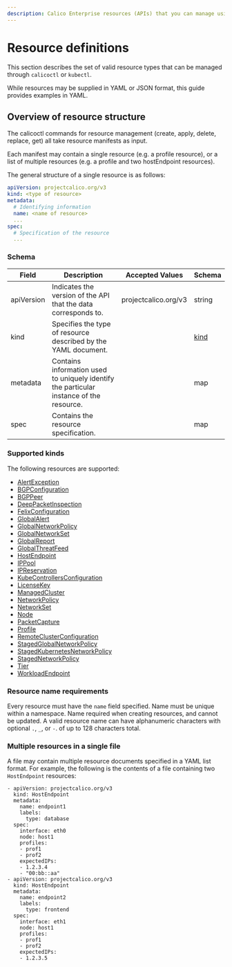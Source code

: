 ```yaml
---
description: Calico Enterprise resources (APIs) that you can manage using calicoctl.
---
```


# Resource definitions

This section describes the set of valid resource types that can be managed
through `calicoctl` or `kubectl`.

While resources may be supplied in YAML or JSON format, this guide provides examples in YAML.

## Overview of resource structure

The calicoctl commands for resource management (create, apply, delete, replace, get)
all take resource manifests as input.

Each manifest may contain a single resource
(e.g. a profile resource), or a list of multiple resources (e.g. a profile and two
hostEndpoint resources).

The general structure of a single resource is as follows:

```yaml
apiVersion: projectcalico.org/v3
kind: <type of resource>
metadata:
  # Identifying information
  name: <name of resource>
  ...
spec:
  # Specification of the resource
  ...
```

### Schema

| Field      | Description                                                                             | Accepted Values      | Schema                   |
| ---------- | --------------------------------------------------------------------------------------- | -------------------- | ------------------------ |
| apiVersion | Indicates the version of the API that the data corresponds to.                          | projectcalico.org/v3 | string                   |
| kind       | Specifies the type of resource described by the YAML document.                          |                      | [kind](#supported-kinds) |
| metadata   | Contains information used to uniquely identify the particular instance of the resource. |                      | map                      |
| spec       | Contains the resource specification.                                                    |                      | map                      |

### Supported kinds

The following resources are supported:

- [AlertException](/reference/resources/alertexception)
- [BGPConfiguration](/reference/resources/bgpconfig)
- [BGPPeer](/reference/resources/bgppeer)
- [DeepPacketInspection](/reference/resources/deeppacketinspection)
- [FelixConfiguration](/reference/resources/felixconfig)
- [GlobalAlert](/reference/resources/globalalert)
- [GlobalNetworkPolicy](/reference/resources/globalnetworkpolicy)
- [GlobalNetworkSet](/reference/resources/globalnetworkset)
- [GlobalReport](/reference/resources/globalreport)
- [GlobalThreatFeed](/reference/resources/globalthreatfeed)
- [HostEndpoint](/reference/resources/hostendpoint)
- [IPPool](/reference/resources/ippool)
- [IPReservation](/reference/resources/ipreservation)
- [KubeControllersConfiguration](/reference/resources/kubecontrollersconfig)
- [LicenseKey](/reference/resources/licensekey)
- [ManagedCluster](/reference/resources/managedcluster)
- [NetworkPolicy](/reference/resources/networkpolicy)
- [NetworkSet](/reference/resources/networkset)
- [Node](/reference/resources/node)
- [PacketCapture](/reference/resources/packetcapture)
- [Profile](/reference/resources/profile)
- [RemoteClusterConfiguration](/reference/resources/remoteclusterconfiguration)
- [StagedGlobalNetworkPolicy](/reference/resources/stagedglobalnetworkpolicy)
- [StagedKubernetesNetworkPolicy](/reference/resources/stagedkubernetesnetworkpolicy)
- [StagedNetworkPolicy](/reference/resources/stagednetworkpolicy)
- [Tier](/reference/resources/tier)
- [WorkloadEndpoint](/reference/resources/workloadendpoint)

### Resource name requirements

Every resource must have the `name` field specified. Name must be unique within a namespace.
Name required when creating resources, and cannot be updated.
A valid resource name can have alphanumeric characters with optional `.`, `_`, or `-`. of up to 128 characters total.

### Multiple resources in a single file

A file may contain multiple resource documents specified in a YAML list format. For example, the following is the contents of a file containing two `HostEndpoint` resources:

```
- apiVersion: projectcalico.org/v3
  kind: HostEndpoint
  metadata:
    name: endpoint1
    labels:
      type: database
  spec:
    interface: eth0
    node: host1
    profiles:
    - prof1
    - prof2
    expectedIPs:
    - 1.2.3.4
    - "00:bb::aa"
- apiVersion: projectcalico.org/v3
  kind: HostEndpoint
  metadata:
    name: endpoint2
    labels:
      type: frontend
  spec:
    interface: eth1
    node: host1
    profiles:
    - prof1
    - prof2
    expectedIPs:
    - 1.2.3.5
```
